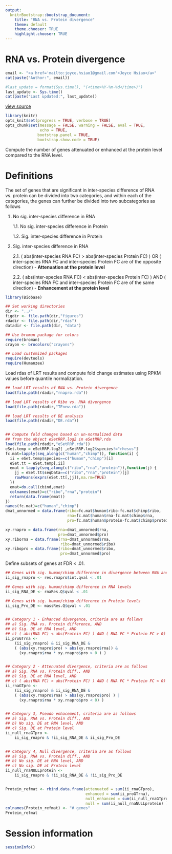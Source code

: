 ```yaml
---
output:
  knitrBootstrap::bootstrap_document:
    title: "RNA vs. Protein divergence"
    theme: default
    theme.chooser: TRUE
    highlight.chooser: TRUE
---
```


RNA vs. Protein divergence
=================================

```r
email <- "<a href='mailto:joyce.hsiao1@gmail.com'>Joyce Hsiao</a>"
cat(paste("Author:", email))
```


```r
#last_update = format(Sys.time(), "(<time>%Y-%m-%d</time>)")
last_update <- Sys.time()
cat(paste("Last updated:", last_update))
```


[view source](compare-rna-pro-divergence.Rmd)


```r
library(knitr)
opts_knit$set(progress = TRUE, verbose = TRUE)
opts_chunk$set(message = FALSE, warning = FALSE, eval = TRUE, 
               echo = TRUE,
              bootstrap.panel = TRUE, 
              bootstrap.show.code = TRUE)
```


Compute the number of genes attenuated or enhanced at the protein level 
compared to the RNA level.


Definitions
============

The set of genes that are significant in inter-species difference of 
RNA vs. protein can be divided into two categories, and within each of the categories, the genes can further be
divided into two subcategories as follows

1. No sig. inter-species difference in RNA

    1.1. No sig. inter-species difference in Protein
    
    1.2. Sig. inter-species difference in Protein
    
2. Sig. inter-species difference in RNA

    2.1. ( abs(inter-species RNA FC) > abs(inter-species Protein FC) ) OR
         ( inter-species RNA FC and inter-species Protein FC are of 
           the opposite direction) - **Attenuation at the protein level**
           
    2.2. ( abs(inter-species RNA FC) < abs(inter-species Protein FC) ) AND
         ( inter-species RNA FC and inter-species Protein FC are of the
           same direction) - **Enhancement at the protein level**



```r
library(Biobase)

## Set working directories 
dir <- "../"
figdir <- file.path(dir,"figures")
rdadir <- file.path(dir,"rdas")
datadir <- file.path(dir, "data")

## Use broman package for colors
require(broman)
crayon <- brocolors("crayons")

## Load customized packages
require(devtools)
require(Humanzee)
```



 
Load rdas of LRT results and compute fold change estimates using
RPKM values before quantile normalization. 


```r
## load LRT results of RNA vs. Protein divergence
load(file.path(rdadir,"rnapro.rda"))

## load LRT results of Ribo vs. RNA divergence
load(file.path(rdadir,"TEnew.rda"))

## load LRT results of DE analysis
load(file.path(rdadir,"DE.rda"))


## Compute fold changes based on un-normalized data
## from the object eSetRRP.log2 in eSetRRP.rda
load(file.path(rdadir,"eSetRRP.rda"))
eSet.temp = eSetRRP.log2[ ,eSetRRP.log2$species!="rhesus"]
fc.mat=lapply(seq_along(c("human","chimp")), function(i) {
  ii = eSet.temp$species==c("human","chimp")[i]
  eSet.tt = eSet.temp[,ii]
  emat = lapply(seq_along(c("ribo","rna","protein")),function(j) {
    jj = eSet.tt$seqData==c("ribo","rna","protein")[j]
    rowMeans(exprs(eSet.tt[,jj]),na.rm=TRUE)
  })
  emat=do.call(cbind,emat)
  colnames(emat)=c("ribo","rna","protein")
  return(data.frame(emat))
})
names(fc.mat)=c("human","chimp")
dmat_unnormed = data.frame(ribo=fc.mat$human$ribo-fc.mat$chimp$ribo,
                           rna=fc.mat$human$rna-fc.mat$chimp$rna,
                           pro=fc.mat$human$protein-fc.mat$chimp$protein)

xy.rnapro = data.frame(rna=dmat_unnormed$rna,
                       pro=dmat_unnormed$pro)
xy.riborna = data.frame(rna=dmat_unnormed$rna,
                        ribo=dmat_unnormed$ribo)
xy.ribopro = data.frame(ribo=dmat_unnormed$ribo,
                        pro=dmat_unnormed$pro)
```


Define subsets of genes at FDR < .01.

```r
## Genes with sig. human/chimp difference in divergence between RNA and protein
ii_sig_rnapro <- res.rnapro$int.qval < .01

## Genes with sig. human/chimp difference in RNA levels
ii_sig_RNA_DE <- rnaRes.Q$qval < .01

## Genes with sig. human/chimp difference in Protein levels
ii_sig_Pro_DE <- massRes.Q$qval < .01


## Category 1 - Enhanced divergence, criteria are as follows
## a) Sig. RNA vs. Protein difference, AND
## b) Sig. DE at RNA level, AND
## c) ( abs(RNA FC) < abs(Protein FC) ) AND ( RNA FC * Protein FC > 0)
ii_proGTrna <- 
    (ii_sig_rnapro) & ii_sig_RNA_DE & 
    ( (abs(xy.rnapro$pro) > abs(xy.rnapro$rna)) & 
      (xy.rnapro$rna * xy.rnapro$pro > 0 ) )


## Category 2 - Attenuated divergence, criteria are as follows
## a) Sig. RNA vs. Protein diff., AND
## b) Sig. DE at RNA level, AND 
## c) ( abs(RNA FC) > abs(Protein FC) ) AND ( RNA FC * Protein FC < 0)
ii_rnaGTpro <- 
    (ii_sig_rnapro) & ii_sig_RNA_DE & 
    ( (abs(xy.rnapro$rna) > abs(xy.rnapro$pro) ) | 
      (xy.rnapro$rna * xy.rnapro$pro < 0) ) 


## Category 3, Pseudo enhacement, criteria are as follows
## a) Sig. RNA vs. Protein diff., AND
## b) No sig. DE at RNA level, AND 
## c) Sig. DE at Protein level
ii_null_rnaGTpro <- 
    ii_sig_rnapro & !ii_sig_RNA_DE & ii_sig_Pro_DE


## Category 4, Null divergence, criteria are as follows
## a) Sig. RNA vs. Protein diff., AND
## b) No sig. DE at RNA level, AND 
## c) No sig. DE at Protein level
ii_null_rnaNULLprotein <- 
    ii_sig_rnapro & !ii_sig_RNA_DE & !ii_sig_Pro_DE


Protein_refmat <- rbind.data.frame(attenuated = sum(ii_rnaGTpro),
                                   enhanced = sum(ii_proGTrna),
                                   null_enhanced = sum(ii_null_rnaGTpro),
                                   null = sum(ii_null_rnaNULLprotein) )
colnames(Protein_refmat) <- "# genes"
Protein_refmat
```






Session information
===========

```r
sessionInfo()
```

